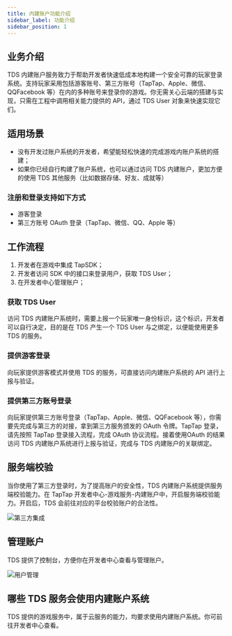 ```yaml
---
title: 内建账户功能介绍
sidebar_label: 功能介绍
sidebar_position: 1
---
```



## 业务介绍

TDS 内建账户服务致力于帮助开发者快速低成本地构建一个安全可靠的玩家登录系统。支持玩家采用包括游客账号、第三方账号（TapTap、Apple、<Conditional region='cn'>微信、QQ</Conditional><Conditional region='global'>Facebook</Conditional> 等）在内的多种账号来登录你的游戏。你无需关心云端的搭建与实现，只需在工程中调用相关能力提供的 API，通过 TDS User 对象来快速实现它们。

## 适用场景

- 没有开发过账户系统的开发者，希望能轻松快速的完成游戏内账户系统的搭建；
- 如果你已经自行构建了账户系统，也可以通过访问 TDS 内建账户，更加方便的使用 TDS 其他服务（比如数据存储、好友、成就等）

### 注册和登录支持如下方式

- 游客登录
- 第三方账号 OAuth 登录（TapTap、微信、QQ、Apple 等）

## 工作流程

1. 开发者在游戏中集成 TapSDK；
2. 开发者访问 SDK 中的接口来登录用户，获取 TDS User；
3. 在开发者中心管理账户；

### 获取 TDS User

访问 TDS 内建账户系统时，需要上报一个玩家唯一身份标识，这个标识，开发者可以自行决定，目的是在 TDS 产生一个 TDS User 与之绑定，以便能使用更多 TDS 的服务。

### 提供游客登录

向玩家提供游客模式并使用 TDS 的服务，可直接访问内建账户系统的 API 进行上报与验证。

### 提供第三方账号登录

向玩家提供第三方账号登录（TapTap、Apple、<Conditional region='cn'>微信、QQ</Conditional><Conditional region='global'>Facebook</Conditional> 等），你需要先完成与第三方的对接，拿到第三方服务颁发的 OAuth 令牌。TapTap 登录，请先按照 TapTap 登录接入流程，完成 OAuth 协议流程。接着使用OAuth 的结果访问 TDS 内建账户系统进行上报与验证，完成与 TDS 内建账户的关联绑定。

## 服务端校验

当你使用了第三方登录时，为了提高账户的安全性，TDS 内建账户系统提供服务端校验能力。在 TapTap 开发者中心-游戏服务-内建账户中，开启服务端校验能力。开启后，TDS 会前往对应的平台校验账户的合法性。

![第三方集成](/img/tdsuser-oauth-providers.png)

## 管理账户

TDS 提供了控制台，方便你在开发者中心查看与管理账户。

![用户管理](/img/lc-users-console.png)

## 哪些 TDS 服务会使用内建账户系统

TDS 提供的游戏服务中，属于云服务的能力，均要求使用内建账户系统。你可前往开发者中心查看。
